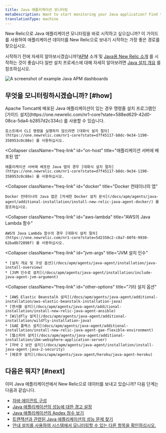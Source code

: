 ```yaml
---
title: Java 애플리케이션 모니터링
metaDescription: Want to start monitoring your Java application? Find the best way to get started here.
translationType: machine
---
```



New Relic으로 Java 애플리케이션 모니터링을 바로 시작하고 싶으십니까? 이 가이드를 사용하여 애플리케이션 데이터를 New Relic으로 보내기 시작하는 가장 좋은 경로를 찾으십시오.

시작하기 전에 자세히 알아보시겠습니까?[APM](/docs/apm/new-relic-apm/getting-started/introduction-apm) 소개 및 [Java용 New Relic 소개](/docs/apm/agents/java-agent/getting-started/introduction-new-relic-java) 를 시작하는 것이 좋습니다.일반 설치 프로세스에 대해 자세히 알아보려면 [Java 설치 개요](/docs/apm/agents/java-agent/installation/java-install-overview) 를 참조하십시오.

<img
  title="Example Java APM dashboards"
  alt="A screenshot of example Java APM dashboards"
  src={javaApmExampleImage}
/>

## 무엇을 모니터링하시겠습니까? [#how]

<CollapserGroup>
  <Collapser
    className="freq-link"
    id="on-host-tomcat"
    title="Tomcat에 배포된 앱"
  >
    Apache Tomcat에 배포된 Java 애플리케이션이 있는 경우 명령줄 설치 프로그램인 [가이드 설치](https://one.newrelic.com/nr1-core?state=588ed629-42d0-08ca-5da4-b2857d2c334c) 를 사용할 수 있습니다.

    호스트에서 CLI 명령을 실행하지 않으려면 [대화식 설치 절차](https://one.newrelic.com/nr1-core?state=d7f45117-b8dc-9e34-1190-358953c0c88e) 를 사용하십시오.
  </Collapser>

  <Collapser
    className="freq-link"
    id="on-host"
    title="애플리케이션 서버에 배포된 앱"
  >
    애플리케이션 서버에 배포된 Java 앱의 경우 [대화식 설치 절차](https://one.newrelic.com/nr1-core?state=d7f45117-b8dc-9e34-1190-358953c0c88e) 를 사용하십시오.
  </Collapser>

  <Collapser
    className="freq-link"
    id="docker"
    title="Docker 컨테이너의 앱"
  >
    Docker 컨테이너의 Java 앱은 [자세한 Docker 설치 문서](/docs/apm/agents/java-agent/additional-installation/install-new-relic-java-agent-docker/) 를 참조하십시오.
  </Collapser>

  <Collapser
    className="freq-link"
    id="aws-lambda"
    title="AWS의 Java Lambda 함수"
  >
    AWS의 Java Lambda 함수의 경우 [대화식 설치 절차](https://one.newrelic.com/nr1-core?state=5d2350c2-c8a7-80f6-9930-62ba8b72898f) 를 사용하십시오.
  </Collapser>

  <Collapser
    className="freq-link"
    id="jvm-args"
    title="JVM 설치 인수"
  >
    * [설치 개요 및 구성 옵션](/docs/apm/agents/java-agent/installation/java-install-overview)
    * [JVM 인수로 설치](/docs/apm/agents/java-agent/installation/include-java-agent-jvm-argument)
  </Collapser>

  <Collapser
    className="freq-link"
    id="other-options"
    title="기타 설치 옵션"
  >
    * [AWS Elastic Beanstalk 설치](/docs/apm/agents/java-agent/additional-installation/aws-elastic-beanstalk-installation-java)
    * [앤서블 설치](/docs/apm/agents/java-agent/additional-installation/install-new-relic-java-agent-ansible)
    * [Wildfly 설치](/docs/apm/agents/java-agent/additional-installation/wildfly-installation-java)
    * [GAE 플렉스 설치](docs/apm/agents/java-agent/additional-installation/install-new-relic-java-agent-gae-flexible-environment)
    * [웹스피어 설치](/docs/apm/agents/java-agent/additional-installation/ibm-websphere-application-server)
    * [자바 2 보안 설치](/docs/apm/agents/java-agent/installation/install-java-agent-java-2-security)
    * [헤로쿠 설치](/docs/apm/agents/java-agent/heroku/java-agent-heroku)
  </Collapser>
</CollapserGroup>

## 다음은 뭐지? [#next]

이미 Java 애플리케이션에서 New Relic으로 데이터를 보내고 있습니까? 다음 단계는 다음과 같습니다.

* [자바 에이전트 구성](/docs/apm/agents/java-agent/configuration/java-agent-configuration-config-file)
* [Java 애플리케이션의 성능에 대한 경고 설정](/docs/alerts-applied-intelligence/new-relic-alerts/get-started/your-first-nrql-condition)
* [Java 애플리케이션의 Apdex 점수 보기](docs/apm/new-relic-apm/apdex/view-your-apdex-score)
* [트랜잭션과 관련된 Java 애플리케이션의 성능 문제 찾기](/docs/apm/apm-ui-pages/monitoring/transactions-page-find-specific-performance-problems/)
* [안내 설치를 사용하여 시스템에서 모니터링할 수 있는 다른 항목을 확인하십시오.](https://one.newrelic.com/nr1-core?state=b569e7a9-07fb-bbbc-7aed-2cd6161ca5e7)
